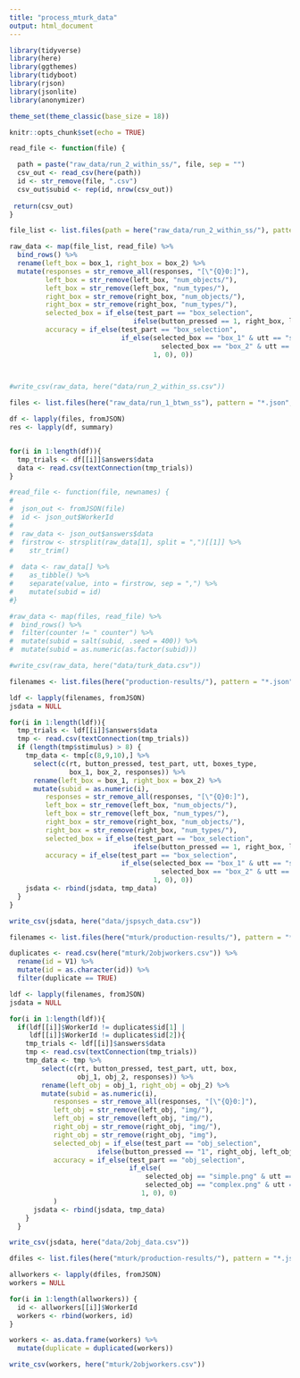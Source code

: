 ```yaml
---
title: "process_mturk_data"
output: html_document
---
```

```r
library(tidyverse)
library(here)
library(ggthemes)
library(tidyboot)
library(rjson)
library(jsonlite)
library(anonymizer)

theme_set(theme_classic(base_size = 18))
```

```r
knitr::opts_chunk$set(echo = TRUE)
```

```r
read_file <- function(file) {

  path = paste("raw_data/run_2_within_ss/", file, sep = "")
  csv_out <- read_csv(here(path))
  id <- str_remove(file, ".csv")
  csv_out$subid <- rep(id, nrow(csv_out))
 
 return(csv_out)
}

file_list <- list.files(path = here("raw_data/run_2_within_ss/"), pattern = "\\.csv$")

raw_data <- map(file_list, read_file) %>%
  bind_rows() %>%
  rename(left_box = box_1, right_box = box_2) %>%
  mutate(responses = str_remove_all(responses, "[\"{Q}0:]"),
         left_box = str_remove(left_box, "num_objects/"),
         left_box = str_remove(left_box, "num_types/"),
         right_box = str_remove(right_box, "num_objects/"),
         right_box = str_remove(right_box, "num_types/"),
         selected_box = if_else(test_part == "box_selection", 
                               ifelse(button_pressed == 1, right_box, left_box), ""),
         accuracy = if_else(test_part == "box_selection",
                            if_else(selected_box == "box_1" & utt == "simple_utt" |
                                      selected_box == "box_2" & utt == "complex_utt", 
                                    1, 0), 0))
  


#write_csv(raw_data, here("data/run_2_within_ss.csv"))
```


```r

files <- list.files(here("raw_data/run_1_btwn_ss"), pattern = "*.json", full.names = T)

df <- lapply(files, fromJSON)
res <- lapply(df, summary)


for(i in 1:length(df)){
  tmp_trials <- df[[i]]$answers$data
  data <- read.csv(textConnection(tmp_trials))
}

#read_file <- function(file, newnames) {
#  
#  json_out <- fromJSON(file)
#  id <- json_out$WorkerId
#  
#  raw_data <- json_out$answers$data 
#  firstrow <- strsplit(raw_data[1], split = ",")[[1]] %>%
#    str_trim()
  
#  data <- raw_data[] %>%
#    as_tibble() %>%
#    separate(value, into = firstrow, sep = ",") %>%
#    mutate(subid = id)
#}

#raw_data <- map(files, read_file) %>%
#  bind_rows() %>%
#  filter(counter != " counter") %>%
#  mutate(subid = salt(subid, .seed = 400)) %>%
#  mutate(subid = as.numeric(as.factor(subid)))

#write_csv(raw_data, here("data/turk_data.csv"))

```

```r

filenames <- list.files(here("production-results/"), pattern = "*.json", full.names = T)

ldf <- lapply(filenames, fromJSON)
jsdata = NULL

for(i in 1:length(ldf)){
  tmp_trials <- ldf[[i]]$answers$data
  tmp <- read.csv(textConnection(tmp_trials))
  if (length(tmp$stimulus) > 8) {
    tmp_data <- tmp[c(8,9,10),] %>%
      select(c(rt, button_pressed, test_part, utt, boxes_type, 
               box_1, box_2, responses)) %>%
      rename(left_box = box_1, right_box = box_2) %>%
      mutate(subid = as.numeric(i),
         responses = str_remove_all(responses, "[\"{Q}0:]"),
         left_box = str_remove(left_box, "num_objects/"),
         left_box = str_remove(left_box, "num_types/"),
         right_box = str_remove(right_box, "num_objects/"),
         right_box = str_remove(right_box, "num_types/"),
         selected_box = if_else(test_part == "box_selection", 
                               ifelse(button_pressed == 1, right_box, left_box), ""),
         accuracy = if_else(test_part == "box_selection",
                            if_else(selected_box == "box_1" & utt == "simple_utt" |
                                      selected_box == "box_2" & utt == "complex_utt", 
                                    1, 0), 0))
    jsdata <- rbind(jsdata, tmp_data)
  }
}

write_csv(jsdata, here("data/jspsych_data.csv"))

```

```r
filenames <- list.files(here("mturk/production-results/"), pattern = "*.json", full.names = T)

duplicates <- read.csv(here("mturk/2objworkers.csv")) %>%
  rename(id = V1) %>%
  mutate(id = as.character(id)) %>%
  filter(duplicate == TRUE)

ldf <- lapply(filenames, fromJSON)
jsdata = NULL

for(i in 1:length(ldf)){
  if(ldf[[i]]$WorkerId != duplicates$id[1] | 
     ldf[[i]]$WorkerId != duplicates$id[2]){
    tmp_trials <- ldf[[i]]$answers$data
    tmp <- read.csv(textConnection(tmp_trials))
    tmp_data <- tmp %>%
        select(c(rt, button_pressed, test_part, utt, box, 
                 obj_1, obj_2, responses)) %>%
        rename(left_obj = obj_1, right_obj = obj_2) %>%
        mutate(subid = as.numeric(i),
           responses = str_remove_all(responses, "[\"{Q}0:]"),
           left_obj = str_remove(left_obj, "img/"),
           left_obj = str_remove(left_obj, "img/"),
           right_obj = str_remove(right_obj, "img/"),
           right_obj = str_remove(right_obj, "img"),
           selected_obj = if_else(test_part == "obj_selection", 
                      ifelse(button_pressed == "1", right_obj, left_obj), ""),
           accuracy = if_else(test_part == "obj_selection",
                              if_else(
                                  selected_obj == "simple.png" & utt == "simple_utt" |
                                  selected_obj == "complex.png" & utt == "complex_utt", 
                                 1, 0), 0)
           )
      jsdata <- rbind(jsdata, tmp_data)
    }
  }

write_csv(jsdata, here("data/2obj_data.csv"))

```

```r
dfiles <- list.files(here("mturk/production-results/"), pattern = "*.json", full.names = T)

allworkers <- lapply(dfiles, fromJSON)
workers = NULL

for(i in 1:length(allworkers)) {
  id <- allworkers[[i]]$WorkerId
  workers <- rbind(workers, id)
}

workers <- as.data.frame(workers) %>%
  mutate(duplicate = duplicated(workers))

write_csv(workers, here("mturk/2objworkers.csv"))

```